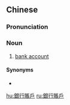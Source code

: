 {{also|银行账户}}
==Chinese==
{{zh-forms|s=银行账户|type=22}}

===Pronunciation===
{{zh-pron
|m=yínháng zhànghù
|c=ngan4 hong4 zoeng3 wu4
|cat=n
}}

===Noun===
{{zh-noun}}

# [[bank account]]

====Synonyms====
* {{zh-l|戶頭}}

[[hu:銀行賬戶]]
[[ru:銀行賬戶]]